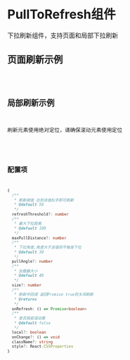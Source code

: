 # PullToRefresh组件

下拉刷新组件，支持页面和局部下拉刷新

## 页面刷新示例

<code src="@/components/pull-to-refresh/page.tsx" />

## 局部刷新示例

刷新元素使用绝对定位，请确保滚动元素使用定位

<code src="@/components/pull-to-refresh/local.tsx" />

## 配置项

```ts
{
  /**
   * 刷新阈值 达到该值松手即可刷新
   * @default 50
   */
  refreshThreshold?: number
  /**
   * 最大下拉距离
   * @default 100
   */
  maxPullDistance?: number
  /**
   * 下拉角度,角度大于该值则不触发下拉
   * @default 30
   */
  pullAngle?: number
  /**
   * 加载器大小
   * @default 40
   */
  size?: number
  /**
   * 刷新中回调 返回Promise true则关闭刷新
   * @returns
   */
  onRefresh: () => Promise<boolean>
  /**
   * 是否局部滚动需
   * @default false
   */
  local?: boolean
  onChange?: () => void
  className?: string
  style?: React.CSSProperties
}
```

